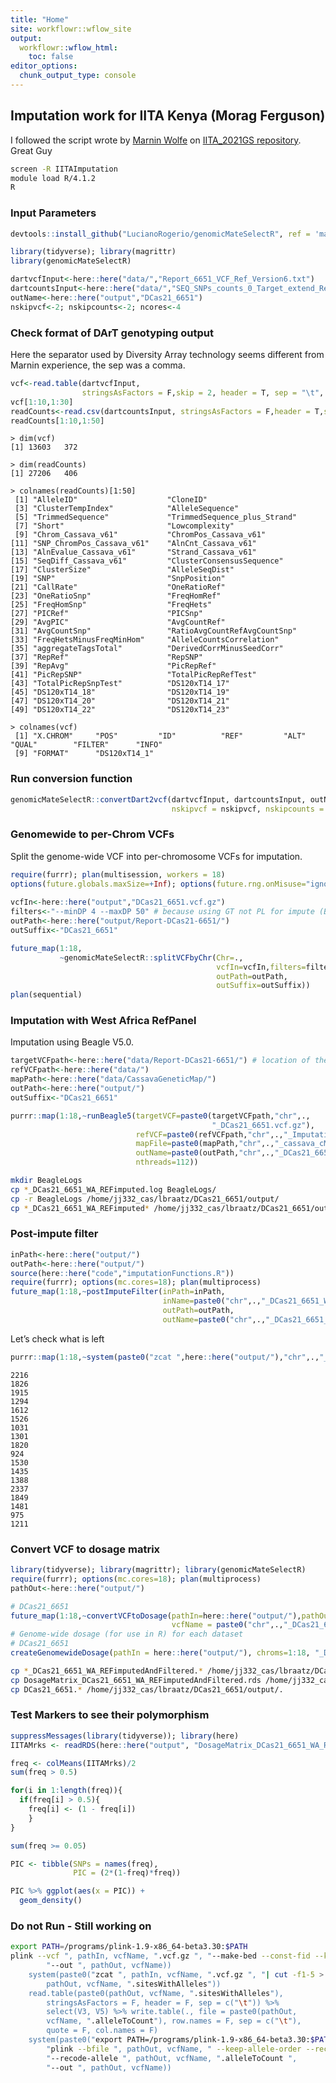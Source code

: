 ```yaml
---
title: "Home"
site: workflowr::wflow_site
output:
  workflowr::wflow_html:
    toc: false
editor_options:
  chunk_output_type: console
---
```


## Imputation work for IITA Kenya (Morag Ferguson)

I followed the script wrote by [Marnin Wolfe](https://github.com/wolfemd) on [IITA_2021GS repository](https://wolfemd.github.io/IITA_2021GS/ImputeDCas21_6038.html). Great Guy

```bash
screen -R IITAImputation
module load R/4.1.2
R
```

### Input Parameters

```r
devtools::install_github("LucianoRogerio/genomicMateSelectR", ref = 'master') 

library(tidyverse); library(magrittr)
library(genomicMateSelectR)

dartvcfInput<-here::here("data/","Report_6651_VCF_Ref_Version6.txt")
dartcountsInput<-here::here("data/","SEQ_SNPs_counts_0_Target_extend_Ref.csv")
outName<-here::here("output","DCas21_6651")
nskipvcf<-2; nskipcounts<-2; ncores<-4

```

### Check format of DArT genotyping output

Here the separator used by Diversity Array technology seems different from Marnin experience, the sep was a comma.
```r
vcf<-read.table(dartvcfInput,
                stringsAsFactors = F,skip = 2, header = T, sep = "\t", comment.char = "")
vcf[1:10,1:30]
readCounts<-read.csv(dartcountsInput, stringsAsFactors = F,header = T,skip=nskipcounts)
readCounts[1:10,1:50]
```

```
> dim(vcf)
[1] 13603   372

> dim(readCounts)
[1] 27206   406

> colnames(readCounts)[1:50]
 [1] "AlleleID"                    "CloneID"                    
 [3] "ClusterTempIndex"            "AlleleSequence"             
 [5] "TrimmedSequence"             "TrimmedSequence_plus_Strand"
 [7] "Short"                       "Lowcomplexity"              
 [9] "Chrom_Cassava_v61"           "ChromPos_Cassava_v61"       
[11] "SNP_ChromPos_Cassava_v61"    "AlnCnt_Cassava_v61"         
[13] "AlnEvalue_Cassava_v61"       "Strand_Cassava_v61"         
[15] "SeqDiff_Cassava_v61"         "ClusterConsensusSequence"   
[17] "ClusterSize"                 "AlleleSeqDist"              
[19] "SNP"                         "SnpPosition"                
[21] "CallRate"                    "OneRatioRef"                
[23] "OneRatioSnp"                 "FreqHomRef"                 
[25] "FreqHomSnp"                  "FreqHets"                   
[27] "PICRef"                      "PICSnp"                     
[29] "AvgPIC"                      "AvgCountRef"                
[31] "AvgCountSnp"                 "RatioAvgCountRefAvgCountSnp"
[33] "FreqHetsMinusFreqMinHom"     "AlleleCountsCorrelation"    
[35] "aggregateTagsTotal"          "DerivedCorrMinusSeedCorr"   
[37] "RepRef"                      "RepSNP"                     
[39] "RepAvg"                      "PicRepRef"                  
[41] "PicRepSNP"                   "TotalPicRepRefTest"         
[43] "TotalPicRepSnpTest"          "DS120xT14_17"               
[45] "DS120xT14_18"                "DS120xT14_19"               
[47] "DS120xT14_20"                "DS120xT14_21"               
[49] "DS120xT14_22"                "DS120xT14_23"  

> colnames(vcf)
 [1] "X.CHROM"     "POS"         "ID"          "REF"         "ALT"         "QUAL"        "FILTER"      "INFO"       
 [9] "FORMAT"      "DS120xT14_1"
```

### Run conversion function

```r
genomicMateSelectR::convertDart2vcf(dartvcfInput, dartcountsInput, outName,
                                    nskipvcf = nskipvcf, nskipcounts = nskipcounts, ncores = 22)
```

### Genomewide to per-Chrom VCFs

Split the genome-wide VCF into per-chromosome VCFs for imputation.

```r
require(furrr); plan(multisession, workers = 18)
options(future.globals.maxSize=+Inf); options(future.rng.onMisuse="ignore")
  
vcfIn<-here::here("output","DCas21_6651.vcf.gz")
filters<-"--minDP 4 --maxDP 50" # because using GT not PL for impute (Beagle5)
outPath<-here::here("output/Report-DCas21-6651/")
outSuffix<-"DCas21_6651"

future_map(1:18,
           ~genomicMateSelectR::splitVCFbyChr(Chr=.,
                                              vcfIn=vcfIn,filters=filters,
                                              outPath=outPath,
                                              outSuffix=outSuffix))
plan(sequential)

```


### Imputation with West Africa RefPanel

Imputation using Beagle V5.0.

```r

targetVCFpath<-here::here("data/Report-DCas21-6651/") # location of the targetVCF
refVCFpath<-here::here("data/")
mapPath<-here::here("data/CassavaGeneticMap/")
outPath<-here::here("output/")
outSuffix<-"DCas21_6651"

purrr::map(1:18,~runBeagle5(targetVCF=paste0(targetVCFpath,"chr",.,
                                             "_DCas21_6651.vcf.gz"),
                            refVCF=paste0(refVCFpath,"chr",.,"_ImputationReferencePanel_StageIIpartI_72219.vcf.gz"),
                            mapFile=paste0(mapPath,"chr",.,"_cassava_cM_pred.v6_91019.map"),
                            outName=paste0(outPath,"chr",.,"_DCas21_6651_WA_REFimputed"),
                            nthreads=112))
```

```bash
mkdir BeagleLogs
cp *_DCas21_6651_WA_REFimputed.log BeagleLogs/
cp -r BeagleLogs /home/jj332_cas/lbraatz/DCas21_6651/output/
cp *_DCas21_6651_WA_REFimputed* /home/jj332_cas/lbraatz/DCas21_6651/output/

```


### Post-impute filter

```r
inPath<-here::here("output/")
outPath<-here::here("output/")
source(here::here("code","imputationFunctions.R"))
require(furrr); options(mc.cores=18); plan(multiprocess)
future_map(1:18,~postImputeFilter(inPath=inPath,
                                  inName=paste0("chr",.,"_DCas21_6651_WA_REFimputed"),
                                  outPath=outPath,
                                  outName=paste0("chr",.,"_DCas21_6651_WA_REFimputedAndFiltered")))
```

Let's check what is left

```r
purrr::map(1:18,~system(paste0("zcat ",here::here("output/"),"chr",.,"_DCas21_6651_WA_REFimputedAndFiltered.vcf.gz | wc -l")))
```

```
2216
1826
1915
1294
1612
1526
1031
1301
1820
924
1530
1435
1388
2337
1849
1481
975
1211
```

### Convert VCF to dosage matrix

```r
library(tidyverse); library(magrittr); library(genomicMateSelectR)
require(furrr); options(mc.cores=18); plan(multiprocess)
pathOut<-here::here("output/")

# DCas21_6651
future_map(1:18,~convertVCFtoDosage(pathIn=here::here("output/"),pathOut=pathOut,
                                    vcfName = paste0("chr",.,"_DCas21_6651_WA_REFimputedAndFiltered")))
# Genome-wide dosage (for use in R) for each dataset
# DCas21_6651
createGenomewideDosage(pathIn = here::here("output/"), chroms=1:18, "_DCas21_6651_WA_REFimputedAndFiltered")
```

```bash
cp *_DCas21_6651_WA_REFimputedAndFiltered.* /home/jj332_cas/lbraatz/DCas21_6651/output/.
cp DosageMatrix_DCas21_6651_WA_REFimputedAndFiltered.rds /home/jj332_cas/lbraatz/DCas21_6651/output/.
cp DCas21_6651.* /home/jj332_cas/lbraatz/DCas21_6651/output/.
```

### Test Markers to see their polymorphism

```r
suppressMessages(library(tidyverse)); library(here)
IITAMrks <- readRDS(here::here("output", "DosageMatrix_DCas21_6651_WA_REFimputedAndFiltered.rds"))

freq <- colMeans(IITAMrks)/2
sum(freq > 0.5)

for(i in 1:length(freq)){
  if(freq[i] > 0.5){
    freq[i] <- (1 - freq[i])
    }
}

sum(freq >= 0.05)

PIC <- tibble(SNPs = names(freq),
              PIC = (2*(1-freq)*freq))

PIC %>% ggplot(aes(x = PIC)) +
  geom_density()
```


### Do not Run - Still working on
```bash
export PATH=/programs/plink-1.9-x86_64-beta3.30:$PATH 
plink --vcf ", pathIn, vcfName, ".vcf.gz ", "--make-bed --const-fid --keep-allele-order ", 
        "--out ", pathOut, vcfName))
    system(paste0("zcat ", pathIn, vcfName, ".vcf.gz ", "| cut -f1-5 > ", 
        pathOut, vcfName, ".sitesWithAlleles"))
    read.table(paste0(pathOut, vcfName, ".sitesWithAlleles"), 
        stringsAsFactors = F, header = F, sep = c("\t")) %>% 
        select(V3, V5) %>% write.table(., file = paste0(pathOut, 
        vcfName, ".alleleToCount"), row.names = F, sep = c("\t"), 
        quote = F, col.names = F)
    system(paste0("export PATH=/programs/plink-1.9-x86_64-beta3.30:$PATH;", 
        "plink --bfile ", pathOut, vcfName, " --keep-allele-order --recode A ", 
        "--recode-allele ", pathOut, vcfName, ".alleleToCount ", 
        "--out ", pathOut, vcfName))
```

